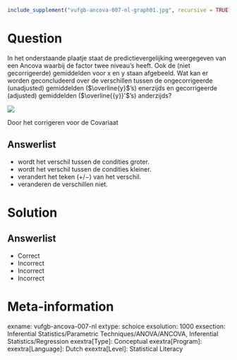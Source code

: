 ```r
include_supplement("vufgb-ancova-007-nl-graph01.jpg", recursive = TRUE)
```

Question
========
  
In het onderstaande plaatje staat de predictievergelijking weergegeven van een Ancova waarbij de factor twee niveau’s heeft. Ook de (niet gecorrigeerde) gemiddelden voor x en y staan afgebeeld. Wat kan er worden geconcludeerd over de verschillen tussen de ongecorrigeerde (unadjusted) gemiddelden ($\overline{y}$'s) enerzijds en gecorrigeerde (adjusted) gemiddelden ($\overline{{y}}'$'s) anderzijds?

![](vufgb-ancova-007-nl-graph01.jpg)
  
Door het corrigeren voor de Covariaat  
  
Answerlist
----------
* wordt het verschil tussen de condities groter.
* wordt het verschil tussen de condities kleiner.
* verandert het teken (+/−) van het verschil.
* veranderen de verschillen niet.


Solution
========

Answerlist
----------
* Correct
* Incorrect
* Incorrect
* Incorrect

Meta-information
================
exname: vufgb-ancova-007-nl
extype: schoice
exsolution: 1000
exsection: Inferential Statistics/Parametric Techniques/ANOVA/ANCOVA, Inferential Statistics/Regression
exextra[Type]: Conceptual
exextra[Program]: 
exextra[Language]: Dutch
exextra[Level]: Statistical Literacy
